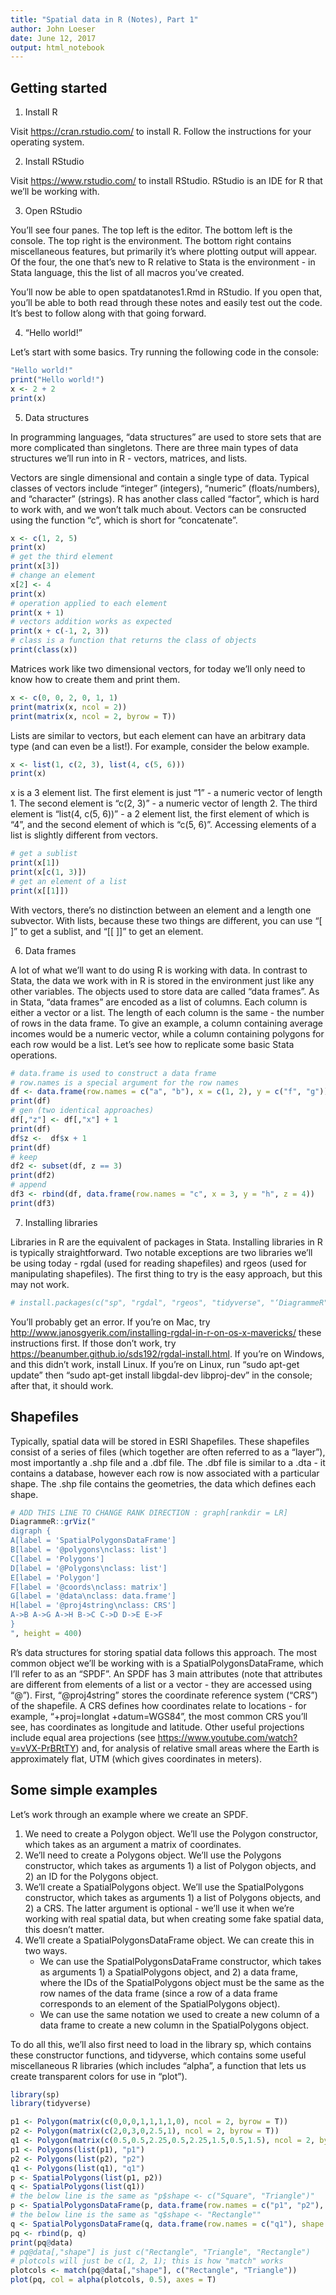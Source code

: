 ```yaml
---
title: "Spatial data in R (Notes), Part 1"
author: John Loeser
date: June 12, 2017
output: html_notebook
---
```


## Getting started

1. Install R

Visit [https://cran.rstudio.com/](https://cran.rstudio.com/) to install R. Follow the instructions for your operating system.

2. Install RStudio

Visit [https://www.rstudio.com/](https://www.rstudio.com/) to install RStudio. RStudio is an IDE for R that we'll be working with.

3. Open RStudio

You'll see four panes. The top left is the editor. The bottom left is the console. The top right is the environment. The bottom right contains miscellaneous features, but primarily it's where plotting output will appear. Of the four, the one that's new to R relative to Stata is the environment - in Stata language, this the list of all macros you've created.

You'll now be able to open spatdatanotes1.Rmd in RStudio. If you open that, you'll be able to both read through these notes and easily test out the code. It's best to follow along with that going forward.

4. "Hello world!"

Let's start with some basics. Try running the following code in the console:

```r
"Hello world!"
print("Hello world!")
x <- 2 + 2
print(x)
```

5. Data structures

In programming languages, "data structures" are used to store sets that are more complicated than singletons. There are three main types of data structures we'll run into in R - vectors, matrices, and lists.

Vectors are single dimensional and contain a single type of data. Typical classes of vectors include "integer" (integers), "numeric" (floats/numbers), and "character" (strings). R has another class called "factor", which is hard to work with, and we won't talk much about. Vectors can be consructed using the function "c", which is short for "concatenate".

```r
x <- c(1, 2, 5)
print(x)
# get the third element
print(x[3])
# change an element
x[2] <- 4
print(x)
# operation applied to each element
print(x + 1)
# vectors addition works as expected
print(x + c(-1, 2, 3))
# class is a function that returns the class of objects
print(class(x))
```

Matrices work like two dimensional vectors, for today we'll only need to know how to create them and print them.

```r
x <- c(0, 0, 2, 0, 1, 1)
print(matrix(x, ncol = 2))
print(matrix(x, ncol = 2, byrow = T))
```

Lists are similar to vectors, but each element can have an arbitrary data type (and can even be a list!). For example, consider the below example.

```r
x <- list(1, c(2, 3), list(4, c(5, 6)))
print(x)
```

x is a 3 element list. The first element is just "1" - a numeric vector of length 1. The second element is "c(2, 3)" - a numeric vector of length 2. The third element is "list(4, c(5, 6))" - a 2 element list, the first element of which is "4", and the second element of which is "c(5, 6)". Accessing elements of a list is slightly different from vectors.

```r
# get a sublist
print(x[1])
print(x[c(1, 3)])
# get an element of a list
print(x[[1]])
```

With vectors, there's no distinction between an element and a length one subvector. With lists, because these two things are different, you can use "[ ]" to get a sublist, and "[[ ]]" to get an element.

6. Data frames

A lot of what we'll want to do using R is working with data. In contrast to Stata, the data we work with in R is stored in the environment just like any other variables. The objects used to store data are called "data frames". As in Stata, "data frames" are encoded as a list of columns. Each column is either a vector or a list. The length of each column is the same - the number of rows in the data frame. To give an example, a column containing average incomes would be a numeric vector, while a column containing polygons for each row would be a list. Let's see how to replicate some basic Stata operations.

```r
# data.frame is used to construct a data frame
# row.names is a special argument for the row names
df <- data.frame(row.names = c("a", "b"), x = c(1, 2), y = c("f", "g"))
print(df)
# gen (two identical approaches)
df[,"z"] <- df[,"x"] + 1
print(df)
df$z <-  df$x + 1
print(df)
# keep
df2 <- subset(df, z == 3)
print(df2)
# append
df3 <- rbind(df, data.frame(row.names = "c", x = 3, y = "h", z = 4))
print(df3)
```

7. Installing libraries

Libraries in R are the equivalent of packages in Stata. Installing libraries in R is typically straightforward. Two notable exceptions are two libraries we'll be using today - rgdal (used for reading shapefiles) and rgeos (used for manipulating shapefiles). The first thing to try is the easy approach, but this may not work.

```r
# install.packages(c("sp", "rgdal", "rgeos", "tidyverse", "‘DiagrammeR", "knitr"))
```

You'll probably get an error. If you're on Mac, try [http://www.janosgyerik.com/installing-rgdal-in-r-on-os-x-mavericks/](http://www.janosgyerik.com/installing-rgdal-in-r-on-os-x-mavericks/) these instructions first. If those don't work, try [https://beanumber.github.io/sds192/rgdal-install.html](https://beanumber.github.io/sds192/rgdal-install.html). If you're on Windows, and this didn't work, install Linux. If you're on Linux, run "sudo apt-get update" then "sudo apt-get install libgdal-dev libproj-dev" in the console; after that, it should work.

## Shapefiles

Typically, spatial data will be stored in ESRI Shapefiles. These shapefiles consist of a series of files (which together are often referred to as a "layer"), most importantly a .shp file and a .dbf file. The .dbf file is similar to a .dta - it contains a database, however each row is now associated with a particular shape. The .shp file contains the geometries, the data which defines each shape.

```r
# ADD THIS LINE TO CHANGE RANK DIRECTION : graph[rankdir = LR]
DiagrammeR::grViz("
digraph {
A[label = 'SpatialPolygonsDataFrame']
B[label = '@polygons\nclass: list']
C[label = 'Polygons']
D[label = '@Polygons\nclass: list']
E[label = 'Polygon']
F[label = '@coords\nclass: matrix']
G[label = '@data\nclass: data.frame']
H[label = '@proj4string\nclass: CRS']
A->B A->G A->H B->C C->D D->E E->F
}
", height = 400)
```

R's data structures for storing spatial data follows this approach. The most common object we'll be working with is a SpatialPolygonsDataFrame, which I'll refer to as an "SPDF". An SPDF has 3 main attributes (note that attributes are different from elements of a list or a vector - they are accessed using "\@"). First, "\@proj4string" stores the coordinate reference system ("CRS") of the shapefile. A CRS defines how coordinates relate to locations - for example, "+proj=longlat +datum=WGS84", the most common CRS you'll see, has coordinates as longitude and latitude. Other useful projections include equal area projections (see [https://www.youtube.com/watch?v=vVX-PrBRtTY](https://www.youtube.com/watch?v=vVX-PrBRtTY)) and, for analysis of relative small areas where the Earth is approximately flat, UTM (which gives coordinates in meters).

## Some simple examples

Let's work through an example where we create an SPDF.

1. We need to create a Polygon object. We'll use the Polygon constructor, which takes as an argument a matrix of coordinates.
2. We'll need to create a Polygons object. We'll use the Polygons constructor, which takes as arguments 1) a list of Polygon objects, and 2) an ID for the Polygons object.
3. We'll create a SpatialPolygons object. We'll use the SpatialPolygons constructor, which takes as arguments 1) a list of Polygons objects, and 2) a CRS. The latter argument is optional - we'll use it when we're working with real spatial data, but when creating some fake spatial data, this doesn't matter.
4. We'll create a SpatialPolygonsDataFrame object. We can create this in two ways.
    - We can use the SpatialPolygonsDataFrame constructor, which takes as arguments 1) a SpatialPolygons object, and 2) a data frame, where the IDs of the SpatialPolygons object must be the same as the row names of the data frame (since a row of a data frame corresponds to an element of the SpatialPolygons object).
    - We can use the same notation we used to create a new column of a data frame to create a new column in the SpatialPolygons object.
    
To do all this, we'll also first need to load in the library sp, which contains these constructor functions, and tidyverse, which contains some useful miscellaneous R libraries (which includes "alpha", a function that lets us create transparent colors for use in "plot").

```r
library(sp)
library(tidyverse)
```

```r
p1 <- Polygon(matrix(c(0,0,0,1,1,1,1,0), ncol = 2, byrow = T))
p2 <- Polygon(matrix(c(2,0,3,0,2.5,1), ncol = 2, byrow = T))
q1 <- Polygon(matrix(c(0.5,0.5,2.25,0.5,2.25,1.5,0.5,1.5), ncol = 2, byrow = T))
p1 <- Polygons(list(p1), "p1")
p2 <- Polygons(list(p2), "p2")
q1 <- Polygons(list(q1), "q1")
p <- SpatialPolygons(list(p1, p2))
q <- SpatialPolygons(list(q1))
# the below line is the same as "p$shape <- c("Square", "Triangle")"
p <- SpatialPolygonsDataFrame(p, data.frame(row.names = c("p1", "p2"), shape = c("Rectangle", "Triangle")))
# the below line is the same as "q$shape <- "Rectangle""
q <- SpatialPolygonsDataFrame(q, data.frame(row.names = c("q1"), shape = c("Rectangle")))
pq <- rbind(p, q)
print(pq@data)
# pq@data[,"shape"] is just c("Rectangle", "Triangle", "Rectangle")
# plotcols will just be c(1, 2, 1); this is how "match" works
plotcols <- match(pq@data[,"shape"], c("Rectangle", "Triangle"))
plot(pq, col = alpha(plotcols, 0.5), axes = T)
```
